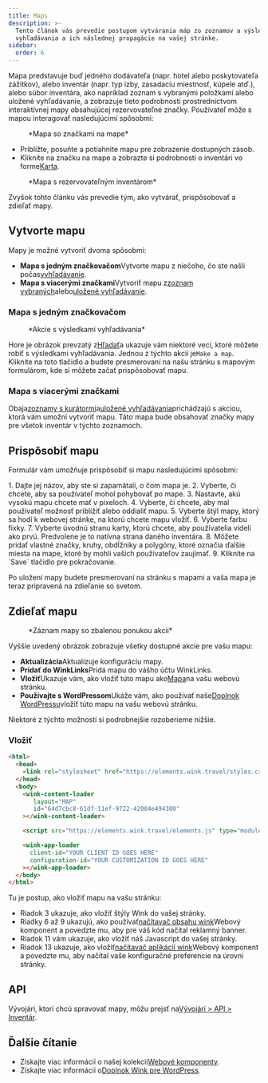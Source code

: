 ```yaml
---
title: Maps
description: >-
  Tento článok vás prevedie postupom vytvárania máp zo zoznamov a výsledkov
  vyhľadávania a ich následnej propagácie na vašej stránke.
sidebar:
  order: 6
---
```


Mapa predstavuje buď jedného dodávateľa (napr. hotel alebo poskytovateľa zážitkov), alebo inventár (napr. typ izby, zasadaciu miestnosť, kúpele atď.), alebo súbor inventára, ako napríklad zoznam s vybranými položkami alebo uložené vyhľadávanie, a zobrazuje tieto podrobnosti prostredníctvom interaktívnej mapy obsahujúcej rezervovateľné značky.
Používateľ môže s mapou interagovať nasledujúcimi spôsobmi:

<figure>
  <CloudinaryImage width="700" height="393" resize="scale" quality="best" alt="Mapa so značkami" src="academy/map-example" errorImage="noimage_opaque_nyrtl0.png" />

  <figcaption>*Mapa so značkami na mape*</figcaption>
</figure>


* Priblížte, posuňte a potiahnite mapu pre zobrazenie dostupných zásob.
* Kliknite na značku na mape a zobrazte si podrobnosti o inventári vo forme[Karta](/studio/cards).

<figure>
  <CloudinaryImage width="700" height="568" resize="scale" quality="best" alt="Mapa s otvorenou kartou" src="academy/map-example-card" errorImage="noimage_opaque_nyrtl0.png" />

  <figcaption>*Mapa s rezervovateľným inventárom*</figcaption>
</figure>


Zvyšok tohto článku vás prevedie tým, ako vytvárať, prispôsobovať a zdieľať mapy.

## Vytvorte mapu

Mapy je možné vytvoriť dvoma spôsobmi:

* **Mapa s jedným značkovačom**Vytvorte mapu z niečoho, čo ste našli počas[vyhľadávanie](/studio/search).
* **Mapa s viacerými značkami**Vytvoriť mapu z[zoznam vybraných](/studio/curated-lists)alebo[uložené vyhľadávanie](/studio/saved-searches).

### Mapa s jedným značkovačom

<figure>
  <CloudinaryImage width="350" height="238" resize="scale" quality="best" alt="Akcie" src="academy/inventory-actions" errorImage="noimage_opaque_nyrtl0.png" />

  <figcaption>*Akcie s výsledkami vyhľadávania*</figcaption>
</figure>


Hore je obrázok prevzatý z[Hľadať](/studio/search)a ukazuje vám niektoré veci, ktoré môžete robiť s výsledkami vyhľadávania. Jednou z týchto akcií je`Make a map`.
Kliknite na toto tlačidlo a budete presmerovaní na našu stránku s mapovým formulárom, kde si môžete začať prispôsobovať mapu.

### Mapa s viacerými značkami

Obaja[zoznamy s kurátormi](/studio/curated-lists#list-actions)a[uložené vyhľadávania](/studio/saved-searches#list-actions)prichádzajú s akciou, ktorá vám umožní vytvoriť mapu. Táto mapa bude obsahovať značky mapy pre všetok inventár v týchto zoznamoch.

## Prispôsobiť mapu

Formulár vám umožňuje prispôsobiť si mapu nasledujúcimi spôsobmi:

<Steps>
  1. Dajte jej názov, aby ste si zapamätali, o čom mapa je.
  2. Vyberte, či chcete, aby sa používateľ mohol pohybovať po mape.
  3. Nastavte, akú vysokú mapu chcete mať v pixeloch.
  4. Vyberte, či chcete, aby mal používateľ možnosť priblížiť alebo oddialiť mapu.
  5. Vyberte štýl mapy, ktorý sa hodí k webovej stránke, na ktorú chcete mapu vložiť.
  6. Vyberte farbu fixky.
  7. Vyberte úvodnú stranu karty, ktorú chcete, aby používatelia videli ako prvú. Predvolene je to natívna strana daného inventára.
  8. Môžete pridať vlastné značky, kruhy, obdĺžniky a polygóny, ktoré označia ďalšie miesta na mape, ktoré by mohli vašich používateľov zaujímať.
  9. Kliknite na `Save` tlačidlo pre pokračovanie.
</Steps>


Po uložení mapy budete presmerovaní na stránku s mapami a vaša mapa je teraz pripravená na zdieľanie so svetom.

## Zdieľať mapu

<figure>
  <CloudinaryImage width="350" height="946" resize="scale" quality="best" alt="Mapa" src="academy/map" errorImage="noimage_opaque_nyrtl0.png" />

  <figcaption>*Záznam mapy so zbalenou ponukou akcií*</figcaption>
</figure>


Vyššie uvedený obrázok zobrazuje všetky dostupné akcie pre vašu mapu:

* **Aktualizácia**Aktualizuje konfiguráciu mapy.
* **Pridať do WinkLinks**Pridá mapu do vášho účtu WinkLinks.
* **Vložiť**Ukazuje vám, ako vložiť túto mapu ako[Mapa](/developers/web-components/#content-loader)na vašu webovú stránku.
* **Používajte s WordPressom**Ukáže vám, ako používať naše[Doplnok WordPressu](/developers/wordpress)vložiť túto mapu na vašu webovú stránku.

Niektoré z týchto možností si podrobnejšie rozoberieme nižšie.

### Vložiť

```html {3, 6-9, 11, 13-16}
<html>
  <head>
    <link rel="stylesheet" href="https://elements.wink.travel/styles.css"></link>
  </head>
  <body>
    <wink-content-loader
       layout="MAP"
       id="64d7cbc8-61df-11ef-9722-42004e494300"
    ></wink-content-loader>

    <script src="https://elements.wink.travel/elements.js" type="module" defer></script>

    <wink-app-loader
      client-id="YOUR CLIENT ID GOES HERE"
      configuration-id="YOUR CUSTOMIZATION ID GOES HERE"
    ></wink-app-loader>
  </body>
</html>
```

Tu je postup, ako vložiť mapu na vašu stránku:

* Riadok 3 ukazuje, ako vložiť štýly Wink do vašej stránky.
* Riadky 6 až 9 ukazujú, ako používať[načítavač obsahu wink](/developers/web-components/#content-loader)Webový komponent a povedzte mu, aby pre váš kód načítal reklamný banner.
* Riadok 11 vám ukazuje, ako vložiť náš Javascript do vašej stránky.
* Riadok 13 ukazuje, ako vložiť[načítavač aplikácií wink](/developers/web-components/#application-loader)Webový komponent a povedzte mu, aby načítal vaše konfiguračné preferencie na úrovni stránky.

## API

Vývojári, ktorí chcú spravovať mapy, môžu prejsť na[Vývojári > API > Inventár](/developers/apis/#inventory-api).

## Ďalšie čítanie

* Získajte viac informácií o našej kolekcii[Webové komponenty](/developers/web-components).
* Získajte viac informácií o[Doplnok Wink pre WordPress](/developers/wordpress).

